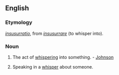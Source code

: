 ==English==

===Etymology===
{{L.}} ''[[insusurratio]]'', from ''[[insusurrare]]'' (to whisper into).

===Noun===
{{en-noun|-}}

# {{obsolete}} The act of [[whispering]] into something. - [[Johnson]]
# Speaking in a [[whisper]] about someone.